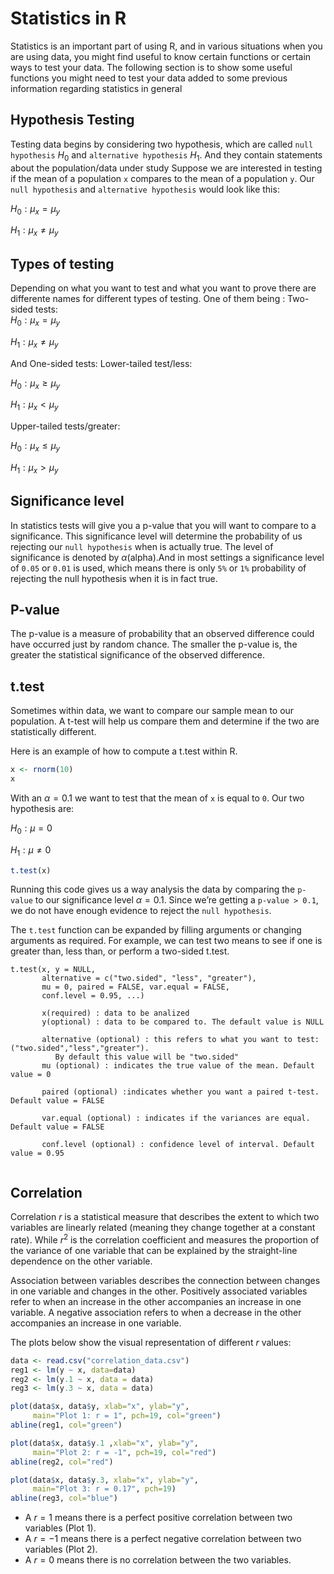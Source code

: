 # Statistics in R {#statistics}

Statistics is an important part of using R, and in various situations when you are using data, you might find useful to know certain functions or certain ways to test your data. The following section is to show some useful functions you might need to test your data added to some previous information regarding statistics in general

## Hypothesis Testing
  Testing data begins by considering two hypothesis, which are called `null hypothesis` $H_0$ and `alternative hypothesis` $H_1$. And they contain statements about the population/data under study
  Suppose we are interested in testing if the mean of a population `x` compares to the mean of a population `y`. Our `null hypothesis` and `alternative hypothesis` would look like this:
  
  $H_0: \mu_x = \mu_y$
  
  $H_1: \mu_x \neq \mu_y$
  
## Types of testing
  Depending on what you want to test and what you want to prove there are differente names for different types of testing. One of them being :
  Two-sided tests:  
  $H_0: \mu_x = \mu_y$
  
  $H_1: \mu_x \neq \mu_y$
  
  And One-sided tests:
    Lower-tailed test/less:
    
  $H_0: \mu_x \ge \mu_y$
  
  $H_1: \mu_x < \mu_y$
    
  Upper-tailed tests/greater:
    
  $H_0: \mu_x \leq \mu_y$
  
  $H_1: \mu_x > \mu_y$
  
## Significance level
  In statistics tests will give you a p-value that you will want to compare to a significance. This significance level will determine the probability of us rejecting our `null hypothesis` when is actually true. The level of significance is denoted by $\alpha$(alpha).And in most settings a significance level of `0.05` or `0.01` is used, which means there is only `5%` or `1%` probability of rejecting the null hypothesis when it is in fact true.

## P-value
  The p-value is a measure of probability that an observed difference could have occurred just by random chance. The smaller the p-value is, the greater the statistical significance of the observed difference.

## t.test
Sometimes within data, we want to compare our sample mean to our population. A t-test will help us compare them and determine if the two are statistically different.

Here is an example of how to compute a t.test within R.


```r
x <- rnorm(10)
x
```

With an $\alpha = 0.1$ we want to test that the mean of `x` is equal to `0`. Our two hypothesis are:

$H_0: \mu = 0$

$H_1: \mu \neq 0$

```r
t.test(x)
```

Running this code gives us a way analysis the data by comparing the `p-value` to our significance level $\alpha = 0.1$. Since we're getting a `p-value > 0.1`, we do not have enough evidence to reject the `null hypothesis`.

The `t.test` function can be expanded by filling arguments or changing arguments as required. For example, we can test two means to see if one is greater than, less than, or perform a two-sided t.test.
```
t.test(x, y = NULL,
       alternative = c("two.sided", "less", "greater"),
       mu = 0, paired = FALSE, var.equal = FALSE,
       conf.level = 0.95, ...)
       
       x(required) : data to be analized
       y(optional) : data to be compared to. The default value is NULL
       
       alternative (optional) : this refers to what you want to test: ("two.sided","less","greater").
          By default this value will be "two.sided"
       mu (optional) : indicates the true value of the mean. Default value = 0
       
       paired (optional) :indicates whether you want a paired t-test. Default value = FALSE
       
       var.equal (optional) : indicates if the variances are equal. Default value = FALSE
       
       conf.level (optional) : confidence level of interval. Default value = 0.95
       
```  

## Correlation
Correlation $r$  is a statistical measure that describes the extent to which two variables are linearly related (meaning they change together at a constant rate). While $r^2$ is the correlation coefficient and measures the proportion of the variance of one variable that can be explained by the straight-line dependence on the other variable. 

Association between variables describes the connection between changes in one variable and changes in the other. Positively associated variables refer to when an increase in the other accompanies an increase in one variable. A negative association refers to when a decrease in the other accompanies an increase in one variable.

The plots below show the visual representation of different $r$ values:

```r

data <- read.csv("correlation_data.csv")
reg1 <- lm(y ~ x, data=data)
reg2 <- lm(y.1 ~ x, data = data)
reg3 <- lm(y.3 ~ x, data = data)

```
```r
plot(data$x, data$y, xlab="x", ylab="y",
     main="Plot 1: r = 1", pch=19, col="green")
abline(reg1, col="green")

plot(data$x, data$y.1 ,xlab="x", ylab="y",
     main="Plot 2: r = -1", pch=19, col="red")
abline(reg2, col="red")

plot(data$x, data$y.3, xlab="x", ylab="y",
     main="Plot 3: r = 0.17", pch=19)
abline(reg3, col="blue")

```

- A $r=1$ means there is a perfect positive correlation between two variables (Plot 1).
- A $r=-1$ means there is a perfect negative correlation between two variables (Plot 2).
- A $r=0$ means there is no correlation between the two variables. 


